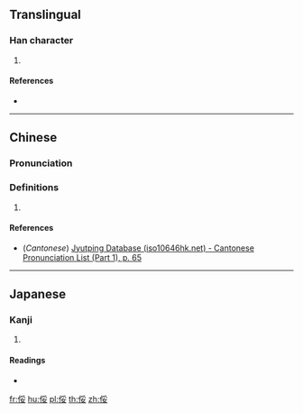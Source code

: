 {{character info/new}}
==Translingual==

===Han character===
{{Han char|rn=9|rad=人|as=07|sn=9|four=22243|canj=OBV|ids=⿰亻妥}}

# {{defn|Han|sort=人07}}

====References====
* {{Han ref|kx=0104.010|dkj=00660|dj=0220.010|hdz=10163.050|uh=4FC0|ud=20416|bh=CDED|bd=52717}}

----

==Chinese==
{{zh-forms}}

===Pronunciation===
{{zh-pron
|m=tuǐ
|c=teoi2
|mc=
|oc=
|ma=
|cat=
}}

===Definitions===
{{zh-hanzi}}

# {{rfdef|lang=zh}}

====References====
* (''Cantonese'') [http://www.iso10646hk.net/jp/document/download.jsp Jyutping Database (iso10646hk.net) - Cantonese Pronunciation List (Part 1), p. 65]

----

==Japanese==

===Kanji===
{{ja-kanji|grade=|rs=人07}}

# {{defn|lang=ja|sort=人07}}

====Readings====
* {{ja-readings|on=[[たい]] (tai), [[て]] (te)|kun=[[よわい]] (yowai)}}

[[fr:俀]]
[[hu:俀]]
[[pl:俀]]
[[th:俀]]
[[zh:俀]]